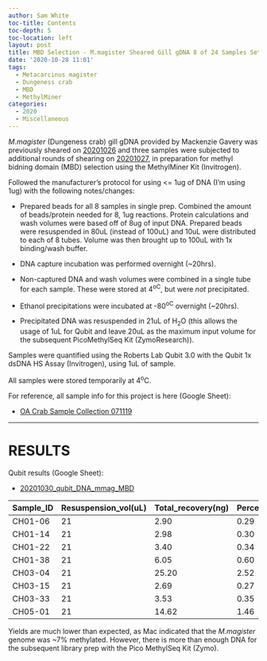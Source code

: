 ```yaml
---
author: Sam White
toc-title: Contents
toc-depth: 5
toc-location: left
layout: post
title: MBD Selection - M.magister Sheared Gill gDNA 8 of 24 Samples Set 1 of 3
date: '2020-10-28 11:01'
tags:
  - Metacarcinus magister
  - Dungeness crab
  - MBD
  - MethylMiner
categories:
  - 2020
  - Miscellaneous
---
```

_M.magister_ (Dungeness crab) gill gDNA provided by Mackenzie Gavery was previously sheared on [20201026](https://robertslab.github.io/sams-notebook/posts/2020/2020-10-26-DNA-Shearing-M.magister-gDNA-Shearing-All-Samples-and-Bioanalyzer/) and three samples were subjected to additional rounds of shearing on [20201027](https://robertslab.github.io/sams-notebook/2020/10/27/DNA-Shearing-M.magister-gDNA-Additional-Shearing-CH05-01_21-CH07-11-and-Bioanalyzer/), in preparation for methyl bidning domain (MBD) selection using the MethylMiner Kit (Invitrogen).

Followed the manufacturer's protocol for using \<= 1ug of DNA (I'm using 1ug) with the following notes/changes:

- Prepared beads for all 8 samples in single prep. Combined the amount of beads/protein needed for 8, 1ug reactions. Protein calculations and wash volumes were based off of 8ug of input DNA. Prepared beads were resuspended in 80uL (instead of 100uL) and 10uL were distributed to each of 8 tubes. Volume was then brought up to 100uL with 1x binding/wash buffer.

- DNA capture incubation was performed overnight (~20hrs).

- Non-captured DNA and wash volumes were combined in a single tube for each sample. These were stored at 4<sup>oC</sup>, but were _not_ precipitated.

- Ethanol precipitations were incubated at -80<sup>oC</sup> overnight (~20hrs).

- Precipitated DNA was resuspended in 21uL of H<sub>2</sub>O (this allows the usage of 1uL for Qubit and leave 20uL as the maximum input volume for the subsequent PicoMethylSeq Kit (ZymoResearch)).

Samples were quantified using the Roberts Lab Qubit 3.0 with the Qubit 1x dsDNA HS Assay (Invitrogen), using 1uL of sample.

All samples were stored temporarily at 4<sup>o</sup>C.

For reference, all sample info for this project is here (Google Sheet):

- [OA Crab Sample Collection 071119](https://docs.google.com/spreadsheets/d/1ym0XnYVts98tIUCn0kIaU6VuvqxzV7LoSx9RHwLdiIs/edit#gid=1430155532)


---

# RESULTS


Qubit results (Google Sheet):

- [20201030_qubit_DNA_mmag_MBD](https://docs.google.com/spreadsheets/d/1_Met4UuW537OC6dEGgZaD2q8XTDBYISwtagynt7lMCU/edit?usp=sharing)


| Sample_ID | Resuspension_vol(uL) | Total_recovery(ng) | Percent_recovery |
|-----------|----------------------|--------------------|------------------|
| CH01-06   | 21                   | 2.90               | 0.29             |
| CH01-14   | 21                   | 2.98               | 0.30             |
| CH01-22   | 21                   | 3.40               | 0.34             |
| CH01-38   | 21                   | 6.05               | 0.60             |
| CH03-04   | 21                   | 25.20              | 2.52             |
| CH03-15   | 21                   | 2.69               | 0.27             |
| CH03-33   | 21                   | 3.53               | 0.35             |
| CH05-01   | 21                   | 14.62              | 1.46             |


Yields are much lower than expected, as Mac indicated that the _M.magister_ genome was ~7% methylated. However, there is more than enough DNA for the subsequent library prep with the Pico MethylSeq Kit (Zymo).
